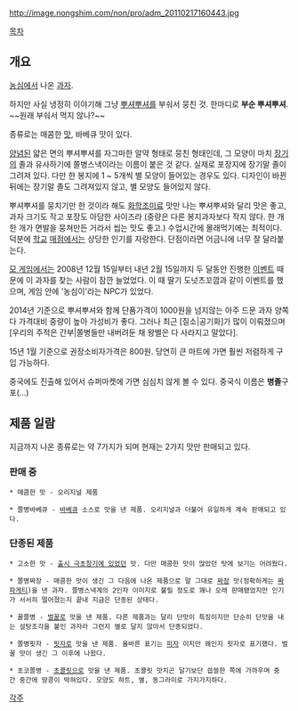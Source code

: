http://image.nongshim.com/non/pro/adm_20110217160443.jpg

[[목차]]
== 개요 ==
[[농심]]에서 나온 [[과자]].

하지만 사실 냉정히 이야기해 그냥 [[뿌셔뿌셔]]를 부숴서 뭉친 것. 한마디로 '''부순 뿌셔뿌셔'''. ~~원래 부숴서 먹지 않나?~~

종류로는 매콤한 [[맛]], 바베큐 맛이 있다.

[[양념]]된 얇은 면의 뿌셔뿌셔를 자그마한 알약 형태로 뭉친 형태인데, 그 모양이 마치 [[장기]]의 졸과 유사하기에 쫄병스낵이라는 이름이 붙은 것 같다. 실제로 포장지에 장기말 졸이 그려져 있다. 다만 한 봉지에 1 ~ 5개씩 별 모양이 들어있는 경우도 있다. 디자인이 바뀐 뒤에는 장기말 졸도 그려져있지 않고, 별 모양도 들어있지 않다.

뿌셔뿌셔를 뭉치기만 한 것이라 해도 [[화학조미료]] 맛만 나는 뿌셔뿌셔와 달리 맛은 좋고, 과자 크기도 작고 포장도 아담한 사이즈라 (중량은 다른 봉지과자보다 작지 않다. 한 개 한 개가 면발을 뭉쳐만든 거라서 씹는 맛도 좋고.) 수업시간에 몰래먹기에는 최적이다. 덕분에 [[학교]] [[매점]]에서는 상당한 인기를 자랑한다. 단점이라면 어금니에 너무 잘 달라붙는다.

[[메이플스토리|모 게임]]에서는 2008년 12월 15일부터 내년 2월 15일까지 두 달동안 진행한 [http://news.naver.com/main/read.nhn?mode=LSD&mid=sec&sid1=105&oid=014&aid=0002066660 이벤트] 때문에 이 과자를 찾는 사람이 잠깐 늘었었다. 이 때 딸기 도넛츠꼬깜과 같이 이벤트를 했으며, 게임 안에 '농심이'라는 NPC가 있었다.

2014년 기준으로 뿌셔뿌셔와 함께 단품가격이 1000원을 넘지않는 아주 드문 과자 양쪽 다 가격대비 중량이 높아 가성비가 좋다. 그러나 최근 [질소|공기화]가 많이 이뤄졌으며 [우리의 주적은 간부|쫄병들만 내버려둔 채 왕별은 다 사라지고 말았다].

15년 1월 기준으로 권장소비자가격은 800원. 당연히 큰 마트에 가면 훨씬 저렴하게 구입 가능하다.

중국에도 진출해 있어서 슈퍼마켓에 가면 심심치 않게 볼 수 있다. 중국식 이름은 '''병졸'''구포(...)

== 제품 일람 ==
지금까지 나온 종류로는 약 7가지가 되며 현재는 2가지 맛만 판매되고 있다.

=== 판매 중 ===
 * 매콤한 맛 - 오리지널 제품

 * 쫄병바베큐 - [[바비큐|바베큐]] 소스로 맛을 낸 제품. 오리지널과 더불어 유일하게 계속 판매되고 있다.

=== 단종된 제품 ===
 * 고소한 맛 - [http://www.youtube.com/watch?v=Z04Af5eDfeo 출시 극초창기에 있었던] 맛. 다만 매콤한 맛이 많았던 탓에 보기는 어려웠다.

 * 쫄병짜장 - 매콤한 맛이 생긴 그 다음에 나온 제품으로 말 그대로 [[춘장|짜장]] 맛(정확하게는 [[짜파게티]])을 낸 과자. 쫄병스낵계의 2인자 이미지로 불릴 정도로 꽤나 오래 판매됐었지만 인기가 서서히 떨어졌는지 끝내 지금은 단종된 상태다.

 * 꿀쫄병 - [[꿀#s-1|벌꿀]]로 맛을 낸 제품. 다른 제품과는 달리 단맛이 특징이지만 단순히 단맛을 내는 설탕조각을 붙인 과자라 그런지 별로 달지 않아서 단종되었다.

 * 쫄병핏자 - [[피자|핏자]]로 맛을 낸 제품. 올바른 표기는 [[피자]] 이지만 왜인지 핏자로 표기했다. 벌꿀 맛이 생긴 그 이후에 나왔다.

 * 초코쫄병 - [[초콜릿]]으로 맛을 낸 제품. 초콜릿 맛치곤 달기보단 씁쓸한 쪽에 가까우며 중간 중간에 땅콩이 박혀있다. 모양도 하트, 별, 동그라미로 가지가지하다.

[[각주]]
